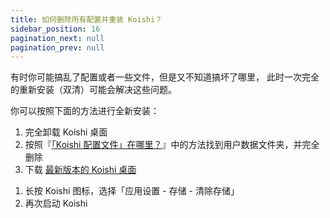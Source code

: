 ```yaml
---
title: 如何删除所有配置并重装 Koishi？
sidebar_position: 16
pagination_next: null
pagination_prev: null
---
```




<FaqPre />

有时你可能搞乱了配置或者一些文件，但是又不知道搞坏了哪里，
此时一次完全的重新安装（双清）可能会解决这些问题。

你可以按照下面的方法进行全新安装：

<Tabs groupId="is-android">
<TabItem value="no" label="Koishi 桌面" default>

1. 完全卸载 Koishi 桌面
2. 按照『[「Koishi 配置文件」在哪里？](/faq/6)』中的方法找到用户数据文件夹，并完全删除
3. 下载 [最新版本的 Koishi 桌面](https://koishi.chat/manual/starter/)

</TabItem>
<TabItem value="yes" label="Koishi Android">

1. 长按 Koishi 图标，选择「应用设置 - 存储 - 清除存储」
2. 再次启动 Koishi

</TabItem>
</Tabs>

<FaqPost />
